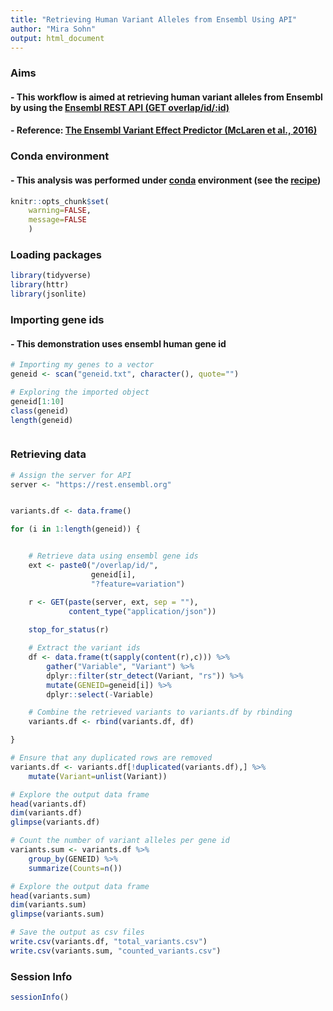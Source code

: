 ```yaml
---
title: "Retrieving Human Variant Alleles from Ensembl Using API"
author: "Mira Sohn" 
output: html_document
---
```




### Aims

#### - This workflow is aimed at retrieving human variant alleles from Ensembl by using the [Ensembl REST API (GET overlap/id/:id)](https://rest.ensembl.org/documentation/info/overlap_id)

#### - Reference: [The Ensembl Variant Effect Predictor (McLaren et al., 2016)](https://pubmed.ncbi.nlm.nih.gov/27268795)


### Conda environment

#### - This analysis was performed under [conda](https://conda.io/projects/conda/en/latest/index.html) environment (see the [recipe](https://github.com/Mira0507/TRF_demo/blob/master/conda_r.yml))


```r


knitr::opts_chunk$set(
    warning=FALSE,
    message=FALSE
    )


```

### Loading packages

```r

library(tidyverse)
library(httr) 
library(jsonlite) 

```

### Importing gene ids 

#### - This demonstration uses ensembl human gene id 


```r

# Importing my genes to a vector 
geneid <- scan("geneid.txt", character(), quote="")

# Exploring the imported object 
geneid[1:10]
class(geneid)
length(geneid)



```


### Retrieving data

```r


# Assign the server for API 
server <- "https://rest.ensembl.org"


variants.df <- data.frame()

for (i in 1:length(geneid)) {


    # Retrieve data using ensembl gene ids 
    ext <- paste0("/overlap/id/",
                  geneid[i],
                  "?feature=variation")

    r <- GET(paste(server, ext, sep = ""), 
             content_type("application/json"))
     
    stop_for_status(r)

    # Extract the variant ids 
    df <- data.frame(t(sapply(content(r),c))) %>% 
        gather("Variable", "Variant") %>% 
        dplyr::filter(str_detect(Variant, "rs")) %>%
        mutate(GENEID=geneid[i]) %>%
        dplyr::select(-Variable) 

    # Combine the retrieved variants to variants.df by rbinding
    variants.df <- rbind(variants.df, df)

}

# Ensure that any duplicated rows are removed
variants.df <- variants.df[!duplicated(variants.df),] %>%
    mutate(Variant=unlist(Variant))

# Explore the output data frame
head(variants.df)
dim(variants.df)
glimpse(variants.df)

# Count the number of variant alleles per gene id 
variants.sum <- variants.df %>%
    group_by(GENEID) %>%
    summarize(Counts=n())

# Explore the output data frame
head(variants.sum)
dim(variants.sum)
glimpse(variants.sum)

# Save the output as csv files
write.csv(variants.df, "total_variants.csv")
write.csv(variants.sum, "counted_variants.csv")
```




### Session Info

```r

sessionInfo()

```
